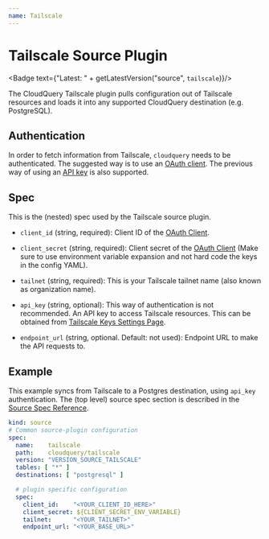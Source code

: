 ```yaml
---
name: Tailscale
---
```

# Tailscale Source Plugin


<Badge text={"Latest: " + getLatestVersion("source", `tailscale`)}/>

The CloudQuery Tailscale plugin pulls configuration out of Tailscale
resources and loads it into any supported CloudQuery destination (e.g. PostgreSQL).

## Authentication

In order to fetch information from Tailscale, `cloudquery` needs to be authenticated.
The suggested way is to use an [OAuth client](https://tailscale.com/kb/1215/oauth-clients/). The previous way of
using an [API key](https://login.tailscale.com/admin/settings/keys) is also supported.


## Spec

This is the (nested) spec used by the Tailscale source plugin.

- `client_id` (string, required):
  Client ID of the [OAuth Client](https://tailscale.com/kb/1215/oauth-clients/).

- `client_secret` (string, required):
  Client secret of the [OAuth Client](https://tailscale.com/kb/1215/oauth-clients/) (Make sure to use environment variable
  expansion and not hard code the keys in the config YAML).

- `tailnet`  (string, required):
  This is your Tailscale tailnet name (also known as organization name).

- `api_key` (string, optional):
  This way of authentication is not recommended. An API key to access Tailscale resources.
  This can be obtained from [Tailscale Keys Settings Page](https://login.tailscale.com/admin/settings/keys).

- `endpoint_url` (string, optional. Default: not used):
  Endpoint URL to make the API requests to.

## Example

This example syncs from Tailscale to a Postgres destination, using `api_key` authentication.
The (top level) source spec section is described in the [Source Spec Reference](/docs/reference/source-spec).

```yaml copy
kind: source
# Common source-plugin configuration
spec:
  name:    tailscale
  path:    cloudquery/tailscale
  version: "VERSION_SOURCE_TAILSCALE"
  tables: [ "*" ]
  destinations: [ "postgresql" ]

  # plugin specific configuration
  spec:
    client_id:    "<YOUR_CLIENT_ID_HERE>"
    client_secret: ${CLIENT_SECRET_ENV_VARIABLE}
    tailnet:      "<YOUR_TAILNET>"
    endpoint_url: "<YOUR_BASE_URL>"
```
